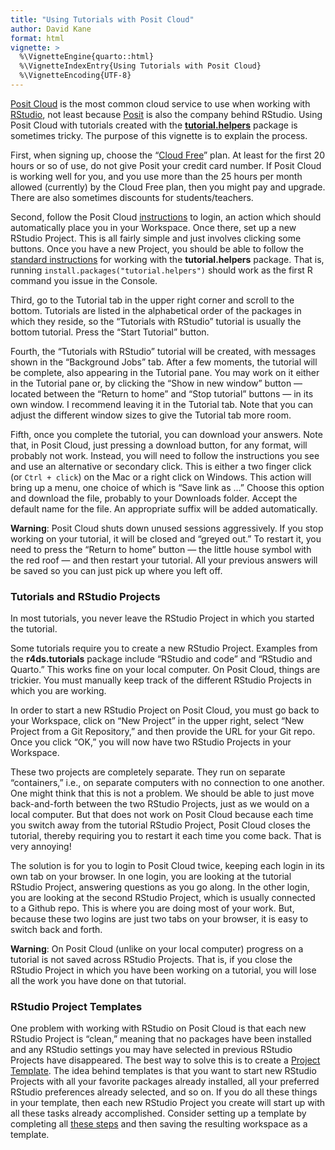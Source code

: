 ```yaml
---
title: "Using Tutorials with Posit Cloud"
author: David Kane
format: html
vignette: >
  %\VignetteEngine{quarto::html}
  %\VignetteIndexEntry{Using Tutorials with Posit Cloud}
  %\VignetteEncoding{UTF-8}
---
```


[Posit Cloud](https://posit.cloud/) is the most common cloud service to use when working with [RStudio](https://posit.co/download/rstudio-desktop/), not least because [Posit](https://posit.co/) is also the company behind RStudio. Using Posit Cloud with tutorials created with the [**tutorial.helpers**](https://ppbds.github.io/tutorial.helpers/) package is sometimes tricky. The purpose of this vignette is to explain the process.

First, when signing up, choose the "[Cloud Free](https://posit.cloud/plans)" plan. At least for the first 20 hours or so of use, do not give Posit your credit card number. If Posit Cloud is working well for you, and you use more than the 25 hours per month allowed (currently) by the Cloud Free plan, then you might pay and upgrade. There are also sometimes discounts for students/teachers.

Second, follow the Posit Cloud [instructions](https://posit.cloud/learn/guide) to login, an action which should automatically place you in your Workspace. Once there, set up a new RStudio Project. This is all fairly simple and just involves clicking some buttons. Once you have a new Project, you should be able to follow the [standard instructions](https://ppbds.github.io/tutorial.helpers/) for working with the **tutorial.helpers** package. That is, running `install.packages("tutorial.helpers")` should work as the first R command you issue in the Console.

Third, go to the Tutorial tab in the upper right corner and scroll to the bottom. Tutorials are listed in the alphabetical order of the packages in which they reside, so the "Tutorials with RStudio" tutorial is usually the bottom tutorial. Press the "Start Tutorial" button. 

Fourth, the "Tutorials with RStudio" tutorial will be created, with messages shown in the "Background Jobs" tab. After a few moments, the tutorial will be complete, also appearing in the Tutorial pane. You may work on it either in the Tutorial pane or, by clicking the "Show in new window" button --- located between the "Return to home" and "Stop tutorial" buttons --- in its own window. I recommend leaving it in the Tutorial tab. Note that you can adjust the different window sizes to give the Tutorial tab more room.

<!-- DK: Not sure that this is right. Isn't `Cmd + option` on Mac? -->

Fifth, once you complete the tutorial, you can download your answers. Note that, in Posit Cloud, just pressing a download button, for any format, will probably not work. Instead, you will need to follow the instructions you see and use an alternative or secondary click. This is either a two finger click (or `Ctrl + click`) on the Mac or a right click on Windows. This action will bring up a menu, one choice of which is "Save link as ..." Choose this option and download the file, probably to your Downloads folder. Accept the default name for the file. An appropriate suffix will be added automatically.

**Warning**: Posit Cloud shuts down unused sessions aggressively. If you stop working on your tutorial, it will be closed and "greyed out." To restart it, you need to press the "Return to home" button --- the little house symbol with the red roof --- and then restart your tutorial. All your previous answers will be saved so you can just pick up where you left off. 

### Tutorials and RStudio Projects

In most tutorials, you never leave the RStudio Project in which you started the tutorial. 

<!-- DK: This is unclear. There are two separate issues. First, what happens in things like RStudio and code when you need to restart RStudio because you have made a new project. Second, what happens when you need to connect to Github. -->

Some tutorials require you to create a new RStudio Project. Examples from the **r4ds.tutorials** package include "RStudio and code" and  "RStudio and Quarto." This works fine on your local computer. On Posit Cloud, things are trickier. You must manually keep track of the different RStudio Projects in which you are working. 

In order to start a new RStudio Project on Posit Cloud, you must go back to your Workspace, click on "New Project" in the upper right, select "New Project from a Git Repository," and then provide the URL for your Git repo. Once you click "OK," you will now have two RStudio Projects in your Workspace.

These two projects are completely separate. They run on separate "containers," i.e., on separate computers with no connection to one another. One might think that this is not a problem. We should be able to just move back-and-forth between the two RStudio Projects, just as we would on a local computer. But that does not work on Posit Cloud because each time you switch away from the tutorial RStudio Project, Posit Cloud closes the tutorial, thereby requiring you to restart it each time you come back. That is very annoying!

The solution is for you to login to Posit Cloud twice, keeping each login in its own tab on your browser. In one login, you are looking at the tutorial RStudio Project, answering questions as you go along. In the other login, you are looking at the second RStudio Project, which is usually connected to a Github repo. This is where you are doing most of your work. But, because these two logins are just two tabs on your browser, it is easy to switch back and forth.

**Warning**: On Posit Cloud (unlike on your local computer) progress on a tutorial is not saved across RStudio Projects. That is, if you close the RStudio Project in which you have been working on a tutorial, you will lose all the work you have done on that tutorial.

### RStudio Project Templates

One problem with working with RStudio on Posit Cloud is that each new RStudio Project is "clean," meaning that no packages have been installed and any RStudio settings you may have selected in previous RStudio Projects have disappeared. The best way to solve this is to create a [Project Template](https://posit.cloud/learn/guide#project-templates). The idea behind templates is that you want to start new RStudio Projects with all your favorite packages already installed, all your preferred RStudio preferences already selected, and so on. If you do all these things in your template, then each new RStudio Project you create will start up with all these tasks already accomplished. Consider setting up a template by completing all [these steps](https://ppbds.github.io/primer/getting-started.html#summary) and then saving the resulting workspace as a template.
